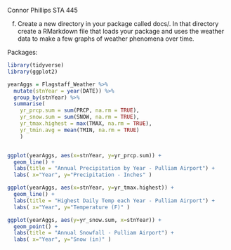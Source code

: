 Connor Phillips
STA 445

f. Create a new directory in your package called docs/. In that directory create a RMarkdown file that
loads your package and uses the weather data to make a few graphs of weather phenomena over time.

Packages:
```{r, warning=FALSE}
library(tidyverse)
library(ggplot2)
```


```{r}
yearAggs = Flagstaff_Weather %>%
  mutate(stnYear = year(DATE)) %>%
  group_by(stnYear) %>%
  summarise(
    yr_prcp.sum = sum(PRCP, na.rm = TRUE),
    yr_snow.sum = sum(SNOW, na.rm = TRUE),
    yr_tmax.highest = max(TMAX, na.rm = TRUE),
    yr_tmin.avg = mean(TMIN, na.rm = TRUE)
    ) 


ggplot(yearAggs, aes(x=stnYear, y=yr_prcp.sum)) +
  geom_line() +
  labs(title = "Annual Precipitation by Year - Pulliam Airport") +
  labs( x="Year", y="Precipitation - Inches" )      
```
```{r}
ggplot(yearAggs, aes(x=stnYear, y=yr_tmax.highest)) +
  geom_line() +
  labs(title = "Highest Daily Temp each Year - Pulliam Airport") +
  labs( x="Year", y="Temperature (F)" )  
```
```{r}
ggplot(yearAggs, aes(y=yr_snow.sum, x=stnYear)) +
  geom_point() +
  labs(title = "Annual Snowfall - Pulliam Airport") +
  labs( x="Year", y="Snow (in)" )  
```
